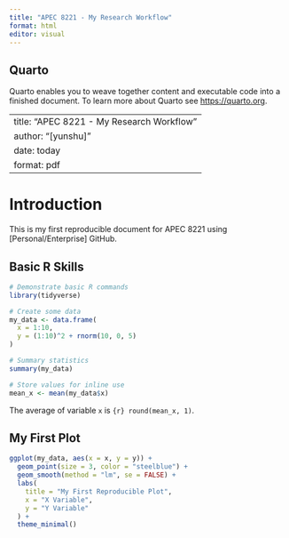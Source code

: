 ```yaml
---
title: "APEC 8221 - My Research Workflow"
format: html
editor: visual
---
```


## Quarto

Quarto enables you to weave together content and executable code into a finished document. To learn more about Quarto see <https://quarto.org>.

---
title: "APEC 8221 - My Research Workflow"
author: "[yunshu]"
date: today
format: pdf
---

# Introduction

This is my first reproducible document for APEC 8221 using \[Personal/Enterprise\] GitHub.

## Basic R Skills

```r
# Demonstrate basic R commands
library(tidyverse)

# Create some data
my_data <- data.frame(
  x = 1:10,
  y = (1:10)^2 + rnorm(10, 0, 5)
)

# Summary statistics
summary(my_data)

# Store values for inline use
mean_x <- mean(my_data$x)
```

The average of variable `x` is `{r} round(mean_x, 1)`.

## My First Plot

```r
ggplot(my_data, aes(x = x, y = y)) +
  geom_point(size = 3, color = "steelblue") +
  geom_smooth(method = "lm", se = FALSE) +
  labs(
    title = "My First Reproducible Plot",
    x = "X Variable",
    y = "Y Variable"
  ) +
  theme_minimal()
```
